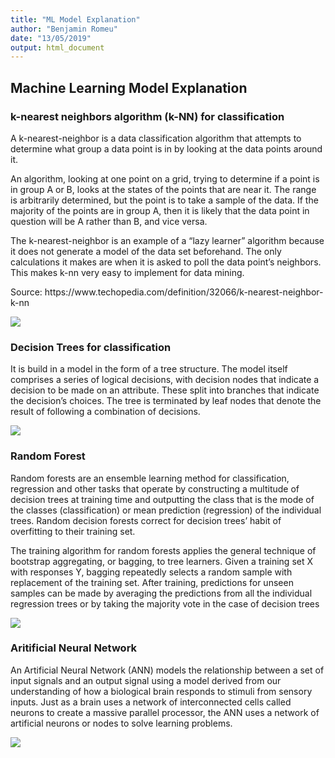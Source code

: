 ```yaml
---
title: "ML Model Explanation"
author: "Benjamin Romeu"
date: "13/05/2019"
output: html_document
---
```


## Machine Learning Model Explanation

### k-nearest neighbors algorithm (k-NN) for classification

A k-nearest-neighbor is a data classification algorithm that attempts to determine what group a data point is in by looking at the data points around it.

An algorithm, looking at one point on a grid, trying to determine if a point is in group A or B, looks at the states of the points that are near it. The range is arbitrarily determined, but the point is to take a sample of the data. If the majority of the points are in group A, then it is likely that the data point in question will be A rather than B, and vice versa.

The k-nearest-neighbor is an example of a "lazy learner" algorithm because it does not generate a model of the data set beforehand. The only calculations it makes are when it is asked to poll the data point's neighbors. This makes k-nn very easy to implement for data mining.

Source: https://www.techopedia.com/definition/32066/k-nearest-neighbor-k-nn

![](http://res.cloudinary.com/dyd911kmh/image/upload/f_auto,q_auto:best/v1531424125/KNN_final1_ibdm8a.png)


### Decision Trees for classification

It is build in a model in the form of a tree structure. 
The model itself comprises a series of logical decisions, with decision nodes 
that indicate a decision to be made on an attribute. These split into branches 
that indicate the decision's choices. The tree is terminated by leaf nodes 
that denote the result of following a combination of decisions.

![](https://datastudentblog.files.wordpress.com/2014/01/redwinedtree.png)

### Random Forest

Random forests are an ensemble learning method for classification, regression and other tasks that operate by constructing a multitude of decision trees at training time and outputting the class that is the mode of the classes (classification) or mean prediction (regression) of the individual trees. Random decision forests correct for decision trees’ habit of overfitting to their training set.

The training algorithm for random forests applies the general technique of bootstrap aggregating, or bagging, to tree learners. Given a training set X with responses Y, bagging repeatedly selects a random sample with replacement of the training set. After training, predictions for unseen samples can be made by averaging the predictions from all the individual regression trees or by taking the majority vote in the case of decision trees


![](https://www.quantinsti.com/wp-content/uploads/2019/03/Random-Forest-Algorithm.jpg)



### Aritificial Neural Network

An Artificial Neural Network (ANN) models the relationship between a set of input
signals and an output signal using a model derived from our understanding of how
a biological brain responds to stimuli from sensory inputs. Just as a brain uses a
network of interconnected cells called neurons to create a massive parallel processor,
the ANN uses a network of artificial neurons or nodes to solve learning problems.

![](https://groupfuturista.com/blog/wp-content/uploads/2019/03/Artificial-Neural-Networks-Man-vs-Machine.jpeg)







